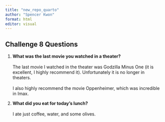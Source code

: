 ```yaml
---
title: "new_repo_quarto"
author: "Spencer Kwon"
format: html
editor: visual
---
```


## Challenge 8 Questions

1.  **What was the last movie you watched in a theater?**\
    \
    The last movie I watched in the theater was Godzilla Minus One (it is excellent, I highly recommend it). Unfortunately it is no longer in theaters.\
    \
    I also highly recommend the movie Oppenheimer, which was incredible in Imax.\

2.  **What did you eat for today's lunch?**\
    \
    I ate just coffee, water, and some olives.
